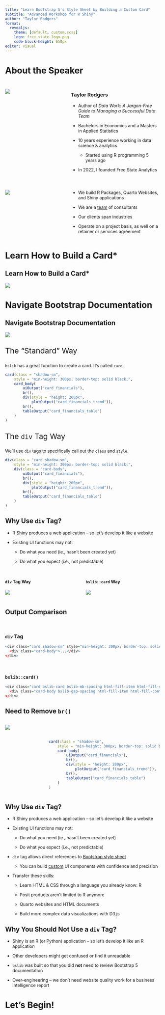 ```yaml
---
title: "Learn Bootstrap 5's Style Sheet by Building a Custom Card"
subtitle: "Advanced Workshop for R Shiny"
author: "Taylor Rodgers"
format: 
  revealjs:
    theme: [default, custom.scss]
    logo: free_state_logo.png
    code-block-height: 650px
editor: visual
---
```


# About the Speaker

##  {.center}

::: columns
::: {.column width="40%"}
![](./headshot.jpeg)
:::

::: {.column width="60%"}
### Taylor Rodgers

::: incremental
-   Author of *Data Work: A Jargon-Free Guide to Managing a Successful Data Team*

-   Bachelors in Economics and a Masters in Applied Statistics

-   10 years experience working in data science & analytics

    -   Started using R programming 5 years ago

-   In 2022, I founded Free State Analytics
:::
:::
:::

## {.center}

::: columns
::: {.column style="width: 40%"}
![](free_state_logo.png){fig-align="center"}
:::

::: {.column style="width: 60%"}

::: incremental
-   We build R Packages, Quarto Websites, and Shiny applications

-   We are a [team]{.underline} of consultants

-   Our clients span industries

-   Operate on a project basis, as well on a retainer or services agreement
:::

:::
:::

# Learn How to Build a Card\*

## Learn How to Build a Card\* {.center}

![](final.gif)

# Navigate Bootstrap Documentation

## Navigate Bootstrap Documentation {.center}

![](bootstrap.png)

##  {.center}


::: {style="font-size: 1.75em;"}
The "Standard" Way
:::

`bslib` has a great function to create a card. It's called `card`.

```.r
card(class = "shadow-sm",
    style = "min-height: 300px; border-top: solid black;",
    card_body(
        uiOutput("card_financials"),
        br(),
        div(style = "height: 200px",
            plotOutput("card_financials_trend")),
        br(),
        tableOutput("card_financials_table")
    )
)
```

##  {.center}

::: {style="font-size: 1.75em;"}
The `div` Tag Way
:::

We'll use `div` tags to specifically call out the `class` and `style`.
<br>

```.r
div(class = "card shadow-sm",
    style = "min-height: 300px; border-top: solid black;",
    div(class = "card-body",
        uiOutput("card_financials"),
        br(),
        div(style = "height: 200px",
            plotOutput("card_financials_trend")),
        br(),
        tableOutput("card_financials_table")
    )
)
```

## Why Use `div` Tag?

::: incremental
-   R Shiny produces a web application -- so let's develop it like a website

-   Existing UI functions may not:

    -   Do what you need (ie., hasn't been created yet)

    -   Do what you expect (i.e., not predictable)
:::

## {.scrollable}
::: columns
::: {.column width="50%"}
#### `div` Tag Way
![](./comparison_with_tags.png)
:::

::: {.column width="50%"}
#### `bslib::card` Way
![](./comparison_with_bslib.png)


:::
:::

## Output Comparison

<br>

### `div` Tag

```r
<div class="card shadow-sm" style="min-height: 300px; border-top: solid black;">
  <div class="card-body">...</div>
</div>
```

<br>

### `bslib::card()`

```r
<div class="card bslib-card bslib-mb-spacing html-fill-item html-fill-container shadow-sm" data-require-bs-caller="card()" data-require-bs-version="5" style="min-height: 300px; border-top: solid black;">
  <div class="card-body bslib-gap-spacing html-fill-item html-fill-container" style="margin-top:auto;margin-bottom:auto;flex:1 1 auto;">...</div>
</div>
```


## Need to Remove `br()`
::: columns 
::: {.column width="25%"}
![](./comparison_with_tags.png)
:::

::: {.column width="75%"} 
<br>
<br>
```.r
card(class = "shadow-sm",
    style = "min-height: 300px; border-top: solid black;",
    card_body(
        uiOutput("card_financials"),
        br(),
        div(style = "height: 200px",
            plotOutput("card_financials_trend")),
        br(),
        tableOutput("card_financials_table")
    )
)
```


:::
:::

## Why Use `div` Tag?

-   R Shiny produces a web application -- so let's develop it like a website

-   Existing UI functions may not:

    -   Do what you need (ie., hasn't been created yet)

    -   Do what you expect (i.e., not predictable)
    
::: incremental
    
-   `div` tag allows direct references to [Bootstrap style sheet](https://getbootstrap.com/docs/5.0/getting-started/introduction/)

    -   You can build [custom](https://www.freestateanalytics.com/data_stories/case_study_vox.html) UI components with confidence and precision

-   Transfer these skills:

    -   Learn HTML & CSS through a language you already know: R

    -   Posit products aren't limited to R anymore

    -   Quarto websites and HTML documents

    -   Build more complex data visualizations with D3.js
:::

## Why You Should **Not** Use a `div` Tag?

::: incremental
-   Shiny is an R (or Python) application -- so let's develop it like an R application

-   Other developers might get confused or find it unreadable

-   `bslib` was built so that you did **not** need to review Bootstrap 5 documentation

-   Over-engineering -- we don't need website quality work for a business intelligence report

:::

# Let's Begin!
